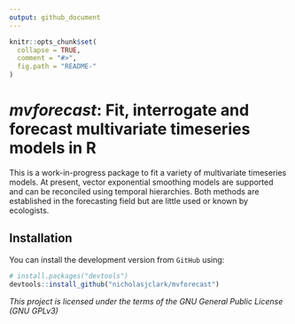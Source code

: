 ```yaml
---
output: github_document
---
```


<!-- README.md is generated from README.Rmd. Please edit that file -->

```r
knitr::opts_chunk$set(
  collapse = TRUE,
  comment = "#>",
  fig.path = "README-"
)
```

*mvforecast*: Fit, interrogate and forecast multivariate timeseries models in R
================
This is a work-in-progress package to fit a variety of multivariate timeseries models. At present, vector exponential smoothing models are supported and can be reconciled using temporal hierarchies. Both methods are established in the forecasting field but are little used or known by ecologists.

## Installation

You can install the development version from `GitHub` using:

```r
# install.packages("devtools")
devtools::install_github("nicholasjclark/mvforecast")
```
  
*This project is licensed under the terms of the GNU General Public License (GNU GPLv3)*
